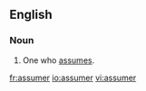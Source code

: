 ==English==

===Noun===
{{en-noun}}

#One who [[assume]]s.

[[fr:assumer]]
[[io:assumer]]
[[vi:assumer]]